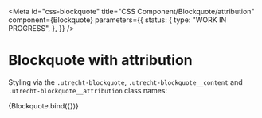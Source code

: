 <!-- @license CC0-1.0 -->


<Meta
  id="css-blockquote"
  title="CSS Component/Blockquote/attribution"
  component={Blockquote}
  parameters={{
    status: {
      type: "WORK IN PROGRESS",
    },
  }}
/>

# Blockquote with attribution

Styling via the `.utrecht-blockquote`, `.utrecht-blockquote__content` and `.utrecht-blockquote__attribution` class names:

<Canvas>
  <Story
    name="attribution"
    args={{
      attribution: "L. Ipsum",
      textContent: "The Quick Brown Fox Jumps Over The Lazy Dog",
    }}
  >
    {Blockquote.bind({})}
  </Story>
</Canvas>
